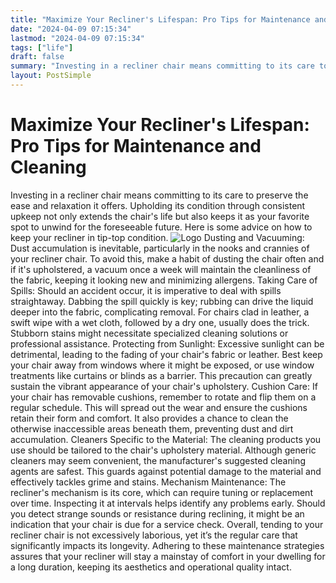```yaml
---
title: "Maximize Your Recliner's Lifespan: Pro Tips for Maintenance and Cleaning"
date: "2024-04-09 07:15:34"
lastmod: "2024-04-09 07:15:34"
tags: ["life"]
draft: false
summary: "Investing in a recliner chair means committing to its care to preserve the ease and relaxation it offers. Upholding its condition through consistent upkeep not only extends the chair's life but also keeps it as your favorite spot to unwind for the foreseeable future. Here is some advice on how to keep your recliner in tip-top condition."
layout: PostSimple
---
```

# Maximize Your Recliner's Lifespan: Pro Tips for Maintenance and Cleaning
Investing in a recliner chair means committing to its care to preserve the ease and relaxation it offers. Upholding its condition through consistent upkeep not only extends the chair's life but also keeps it as your favorite spot to unwind for the foreseeable future. Here is some advice on how to keep your recliner in tip-top condition.
<img alt="Logo" src="https://cdn.seniorsselection.com/src_image/3d5ed53b07b71dd5f1d2e3cc817bbf5b.webp"/>
Dusting and Vacuuming:
Dust accumulation is inevitable, particularly in the nooks and crannies of your recliner chair. To avoid this, make a habit of dusting the chair often and if it's upholstered, a vacuum once a week will maintain the cleanliness of the fabric, keeping it looking new and minimizing allergens.
Taking Care of Spills:
Should an accident occur, it is imperative to deal with spills straightaway. Dabbing the spill quickly is key; rubbing can drive the liquid deeper into the fabric, complicating removal. For chairs clad in leather, a swift wipe with a wet cloth, followed by a dry one, usually does the trick. Stubborn stains might necessitate specialized cleaning solutions or professional assistance.
Protecting from Sunlight:
Excessive sunlight can be detrimental, leading to the fading of your chair's fabric or leather. Best keep your chair away from windows where it might be exposed, or use window treatments like curtains or blinds as a barrier. This precaution can greatly sustain the vibrant appearance of your chair's upholstery.
Cushion Care:
If your chair has removable cushions, remember to rotate and flip them on a regular schedule. This will spread out the wear and ensure the cushions retain their form and comfort. It also provides a chance to clean the otherwise inaccessible areas beneath them, preventing dust and dirt accumulation.
Cleaners Specific to the Material:
The cleaning products you use should be tailored to the chair's upholstery material. Although generic cleaners may seem convenient, the manufacturer's suggested cleaning agents are safest. This guards against potential damage to the material and effectively tackles grime and stains.
Mechanism Maintenance:
The recliner's mechanism is its core, which can require tuning or replacement over time. Inspecting it at intervals helps identify any problems early. Should you detect strange sounds or resistance during reclining, it might be an indication that your chair is due for a service check.
Overall, tending to your recliner chair is not excessively laborious, yet it’s the regular care that significantly impacts its longevity. Adhering to these maintenance strategies assures that your recliner will stay a mainstay of comfort in your dwelling for a long duration, keeping its aesthetics and operational quality intact.
        
